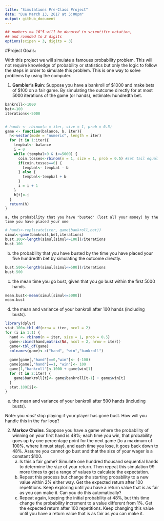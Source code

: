 ```yaml
---
title: "Simulations Pre-Class Project"
date: "Due March 13, 2017 at 5:00pm"
output: github_document
---
```


<style type="text/css">
.table {

    width: 80%;
    margin-left:10%; 
    margin-right:10%;
}
</style>
```r
## numbers >= 10^5 will be denoted in scientific notation,
## and rounded to 2 digits
options(scipen = 3, digits = 3)
```




#Project Goals:


With this project we will simulate a famoues probability problem. This will not require knowledge of probability or statistics but only the logic to follow the steps in order to simulate this problem. This is one way to solve problems by using the computer. 

 1. **Gambler's Ruin**: Suppose you have a bankroll of $1000 and make bets of $100 on a fair game. By simulating the outcome directly for at most 5000 iterations of the game (or hands), estimate:
 hundredth bet. 
```r
bankroll<-1000
bet<-100
iterations<-5000


# hands <- rbinom(n = iter, size = 1, prob = 0.5)
game <- function(balance, b, iter){
  h<-vector(mode = "numeric", length = iter)
  for (t in 1:iter){
    tempbal<- balance
    i = 0
    while (tempbal>0 & i<=5000) {
      coin.tosses<-rbinom(n = 1, size = 1, prob = 0.5) #set tail equal to 0 and head equal to 1.
      if(coin.tosses==0) {
        tempbal<- tempbal - b
      } else {
        tempbal<-tempbal + b
      }
      i = i + 1
    }
    h[t]<-i
  }
  return(h)
}
```
    a. the probability that you have "busted" (lost all your money) by the time you have placed your one 

```r
# hands<-replicate(iter, game(bankroll,bet))
simul<-game(bankroll,bet,iterations)
bust.100<-length(simul[simul<=100])/iterations
bust.100
```
    
  b. the probability that you have busted by the time you have placed your five hundredth bet by simulating the outcome directly. 
```r
bust.500<-length(simul[simul<=500])/iterations
bust.500
```
    
  c. the mean time you go bust, given that you go bust within the first 5000 hands.
```r
mean.bust<-mean(simul[simul<=5000])
mean.bust
```
  
  d. the mean and variance of your bankroll after 100 hands (including busts).
```r
library(dplyr)
stat.100<-tbl_df(nrow = iter, ncol = 2)
for (i in 1:1) {
  hand <- rbinom(n = iter, size = 1, prob = 0.5)
  game<-cbind(hand,matrix(NA, ncol = 2, nrow = iter))
  game<-tbl_df(game)
  colnames(game)<-c("hand", "win","bankroll")
   
  game[game[,"hand"]==0,"win"]<- (-100)
  game[game[,"hand"]==1, "win"]<- 100
  game[1,"bankroll"]<-1000 + game$win[1]
  for (t in 2:iter) {
    game$bankroll[t]<- game$bankroll[t-1] + game$win[t]
  }
  stat.100[i]<-
}

```
  
  e. the mean and variance of your bankroll after 500 hands (including busts).
 
Note: you *must* stop playing if your player has gone bust. How will you handle this in the `for` loop?

2. **Markov Chains**. Suppose you have a game where the probability of winning on your first hand is 48%; each time you win, that probability goes up by one percentage point for the next game (to a maximum of 100%, where it must stay), and each time you lose, it goes back down to 48%. Assume you cannot go bust and that the size of your wager is a constant $100.
    a. Is this a fair game? Simulate one hundred thousand sequential hands to determine the size of your return. Then repeat this simulation 99 more times to get a range of values to calculate the expectation.
    b. Repeat this process but change the starting probability to a new value within 2% either way. Get the expected return after 100 repetitions. Keep exploring until you have a return value that is as fair as you can make it. Can you do this automatically?
    c. Repeat again, keeping the initial probability at 48%, but this time change the probability increment to a value different from 1%. Get the expected return after 100 repetitions. Keep changing this value until you have a return value that is as fair as you can make it. 
